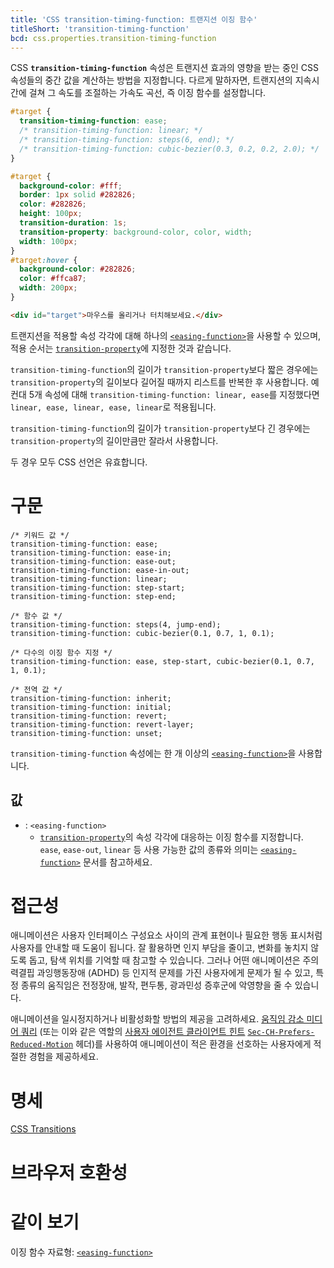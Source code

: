 ```yaml
---
title: 'CSS transition-timing-function: 트랜지션 이징 함수'
titleShort: 'transition-timing-function'
bcd: css.properties.transition-timing-function
---
```


CSS **`transition-timing-function`** 속성은 트랜지션 효과의 영향을 받는 중인 CSS 속성들의 중간 값을 계산하는 방법을 지정합니다. 다르게 말하자면, 트랜지션의 지속시간에 걸쳐 그 속도를 조절하는 가속도 곡선, 즉 이징 함수를 설정합니다.

```css hidden name=demo
#target {
  transition-timing-function: ease;
  /* transition-timing-function: linear; */
  /* transition-timing-function: steps(6, end); */
  /* transition-timing-function: cubic-bezier(0.3, 0.2, 0.2, 2.0); */
}
```

```css hidden name=demo filename=style
#target {
  background-color: #fff;
  border: 1px solid #282826;
  color: #282826;
  height: 100px;
  transition-duration: 1s;
  transition-property: background-color, color, width;
  width: 100px;
}
#target:hover {
  background-color: #282826;
  color: #ffca87;
  width: 200px;
}
```

```html hidden name=demo
<div id="target">마우스를 올리거나 터치해보세요.</div>
```

<LiveExample height={160} lang="css" name="demo" />

트랜지션을 적용할 속성 각각에 대해 하나의 [`<easing-function>`]을 사용할 수 있으며, 적용 순서는 [`transition-property`]에 지정한 것과 같습니다.

`transition-timing-function`의 길이가 `transition-property`보다 짧은 경우에는 `transition-property`의 길이보다 길어질 때까지 리스트를 반복한 후 사용합니다. 예컨대 5개 속성에 대해 `transition-timing-function: linear, ease`를 지정했다면 `linear, ease, linear, ease, linear`로 적용됩니다.

`transition-timing-function`의 길이가 `transition-property`보다 긴 경우에는 `transition-property`의 길이만큼만 잘라서 사용합니다.

두 경우 모두 CSS 선언은 유효합니다.

# 구문

```css-prop
/* 키워드 값 */
transition-timing-function: ease;
transition-timing-function: ease-in;
transition-timing-function: ease-out;
transition-timing-function: ease-in-out;
transition-timing-function: linear;
transition-timing-function: step-start;
transition-timing-function: step-end;

/* 함수 값 */
transition-timing-function: steps(4, jump-end);
transition-timing-function: cubic-bezier(0.1, 0.7, 1, 0.1);

/* 다수의 이징 함수 지정 */
transition-timing-function: ease, step-start, cubic-bezier(0.1, 0.7, 1, 0.1);

/* 전역 값 */
transition-timing-function: inherit;
transition-timing-function: initial;
transition-timing-function: revert;
transition-timing-function: revert-layer;
transition-timing-function: unset;
```

`transition-timing-function` 속성에는 한 개 이상의 [`<easing-function>`]을 사용합니다.

## 값

- : `<easing-function>`
  - [`transition-property`]의 속성 각각에 대응하는 이징 함수를 지정합니다. `ease`, `ease-out`, `linear` 등 사용 가능한 값의 종류와 의미는 [`<easing-function>`] 문서를 참고하세요.

# 접근성

애니메이션은 사용자 인터페이스 구성요소 사이의 관계 표현이나 필요한 행동 표시처럼 사용자를 안내할 때 도움이 됩니다. 잘 활용하면 인지 부담을 줄이고, 변화를 놓치지 않도록 돕고, 탐색 위치를 기억할 때 참고할 수 있습니다. 그러나 어떤 애니메이션은 주의력결핍 과잉행동장애 (ADHD) 등 인지적 문제를 가진 사용자에게 문제가 될 수 있고, 특정 종류의 움직임은 전정장애, 발작, 편두통, 광과민성 증후군에 악영향을 줄 수 있습니다.

애니메이션을 일시정지하거나 비활성화할 방법의 제공을 고려하세요. [움직임 감소 미디어 쿼리][`prefers-reduced-motion`] (또는 이와 같은 역할의 [사용자 에이전트 클라이언트 힌트](https://developer.mozilla.org/en-US/docs/Web/HTTP/Client_hints#user-agent_client_hints) [`Sec-CH-Prefers-Reduced-Motion`] 헤더)를 사용하여 애니메이션이 적은 환경을 선호하는 사용자에게 적절한 경험을 제공하세요.

# 명세

[CSS Transitions](https://drafts.csswg.org/css-transitions/#transition-timing-function-property)

# 브라우저 호환성

<BrowserCompat data={props.bcd} />

# 같이 보기

이징 함수 자료형: [`<easing-function>`]

[`prefers-reduced-motion`]: https://developer.mozilla.org/en-US/docs/Web/CSS/@media/prefers-reduced-motion
[`Sec-CH-Prefers-Reduced-Motion`]: https://developer.mozilla.org/en-US/docs/Web/HTTP/Headers/Sec-CH-Prefers-Reduced-Motion
[`transition-property`]: https://developer.mozilla.org/en-US/docs/Web/CSS/transition-property
[`<easing-function>`]: ./easing-function
